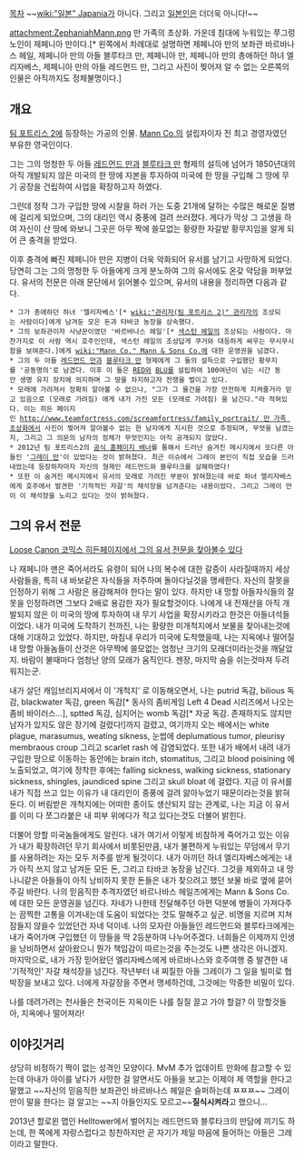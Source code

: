 {{{+1 '''Zepheniah Mann''' }}}
[[목차]]
~~[[wiki:"일본" Japania]]가 아니다. 그리고 [[일본인]]은 더더욱 아니다!~~

attachment:ZephaniahMann.png
만 가족의 초상화. 가운데 침대에 누워있는 쭈그렁 노인이 제페니아 만이다.[* 왼쪽에서 차례대로 설명하면 제페니아 만의 보좌관 바르바나스 헤일, 제페니아 만의 아들 블루타크 만, 제페니아 만, 제페니아 만의 총애하던 하녀 엘리자베스, 제페니아 만의 아들 레드먼드 만, 그리고 사진이 찢어져 알 수 없는 오른쪽의 인물은 아직까지도 정체불명이다.]
== 개요 ==

[[팀 포트리스 2]]에 등장하는 가공의 인물. [[Mann Co.]]의 설립자이자 전 최고 경영자였던 부유한 영국인이다. 

그는 그의 멍청한 두 아들 [[레드먼드 만]]과 [[블루타크 만]] 형제의 설득에 넘어가 1850년대의 아직 개발되지 않은 미국의 한 땅에 자본을 투자하여 미국에 한 땅을 구입해 그 땅에 무기 공장을 건립하여 사업을 확장하고자 하였다.

그런데 정작 그가 구입한 땅에 시찰을 하러 가는 도중 21개에 달하는 수많은 해로운 질병에 걸리게 되었으며, 그의 대리인 역시 중풍에 걸려 쓰러졌다. 게다가 막상 그 고생을 하여 자신이 산 땅에 와보니 그곳은 아무 짝에 쓸모없는 황량한 자갈밭 황무지임을 알게 되어 큰 충격을 받았다.

이후 충격에 빠진 제페니아 만은 지병이 더욱 악화되어 유서를 남기고 사망하게 되었다. 당연히 그는 그의 멍청한 두 아들에게 크게 분노하여 그의 유서에도 온갖 악담을 퍼부었다. 유서의 전문은 아래 문단에서 읽어볼수 있으며, 유서의 내용을 정리하면 다음과 같다.
 * 그가 총애하던 하녀 '엘리자베스'[* [[wiki:"관리자(팀 포트리스 2)" 관리자]]의 조상되는 사람이다]에게 남겨둔 모은 돈과 타바코 농장을 상속했다.
 * 그의 보좌관이자 사냥꾼이였던 '바르바나스 헤일'[* [[색스턴 헤일]]의 조상되는 사람이다. 마찬가지로 이 사람 역시 호주인인데, 색스턴 헤일의 조상답게 쿠거와 대등하게 싸우는 무시무시함을 보여준다.]에게 [[wiki:"Mann Co." Mann & Sons Co.]]에 대한 운영권을 넘겼다.
 * 그의 두 아들 [[레드먼드 만]]과 [[블루타크 만]] 형제에게 그 둘의 설득으로 구입했던 황무지를 '공동명의'로 남겼다. 이후 이 둘은 [[RED]]와 [[BLU]]를 설립하여 100여년이 넘는 시간 동안 생명 유지 장치에 의지하며 그 땅을 차지하고자 전쟁을 벌이고 있다.
 * 모래에 가려져서 정확히 알아볼 수 없으나, "그가 그 물건을 가장 안전하게 지켜줄거라 믿고 있음으로 (모래로 가려짐) 에게 내가 가진 모든 (모래로 가려짐) 을 남긴다."라 적혀있다. 이는 히든 페이지인 [[http://www.teamfortress.com/screamfortress/family_portrait/ 만 가족 초상화]]에서 사진이 찢어져 알아볼수 없는 한 남자에게 지시한 것으로 추정되며, 무엇을 남겼는지, 그리고 그 의문의 남자의 정체가 무엇인지는 아직 공개되지 않았다.
 * 2012년 팀 포트리스2의 [http://bbs2.ruliweb.daum.net/gaia/do/ruliweb/default/pc/33/read?articleId=853441&bbsId=G003&itemId=7&pageIndex=1 공식 홈페이지 배너]를 통해서 드러난 숨겨진 메시지에서 또다른 아들인 '[[그레이 만]]'이 있었다는 것이 밝혀졌다. 최근 이슈에서 그레이 본인이 직접 모습을 드러내었는데 등장하자마자 자신의 형제인 레드먼드와 블루타크를 살해하였다!
 * 또한 이 숨겨진 메시지에서 유서의 모래로 가려진 부분이 밝혀졌는데 바로 하녀 엘리자베스에게 호주에서 발견한 '기적적인 자갈'의 채석장을 넘겨준다는 내용이었다. 그리고 그레이 만이 이 채석장을 노리고 있다는 것이 밝혀졌다. 

== 그의 유서 전문 ==
[http://www.teamfortress.com/pumpkinpatch/the_last_will_and_testament_of_Zepheniah_Mann/ Loose Canon 코믹스 히든페이지에서 그의 유서 전문을 찾아볼수 있다]

나 재페니아 맨은 죽어서라도 유령이 되어 나의 복수에 대한 갈증이 사라질때까지 세상 사람들을, 특히 내 바보같은 자식들을 저주하며 돌아다닐것을 맹세한다. 자신의 잘못을 인정하기 위해 그 사람은 용감해져야 한다는 말이 있다. 하지만 내 망할 아들자식들의 잘못을 인정하려면 그보다 2배로 용감한 자가 필요할것이다. 나에게 내 전재산을 아직 개발되지 않은 이 미국의 땅에 투자하여 내 무기 사업을 확장시키라고 한것은 아들녀석들이었다. 내가 미국에 도착하기 전까진, 나는 황량한 미개척지에서 보물을 찾아내는것에 대해 기대하고 있었다. 하지만, 마침내 우리가 미국에 도착했을때, 나는 지옥에나 떨어질 내 망할 아들놈들이 산것은 아무짝에 쓸모없는 엄청난 크기의 모래더미라는것을 깨달았지. 바람이 불때마다 엄청난 양의 모래가 움직인다. 젠장, 마지막 숨을 쉬는것마져 두려워지는군.
 
내가 살던 캐임브리지셔에서 이 '개척지' 로 이동해오면서, 나는 putrid 독감, bilious 독감, blackwater 독감, green 독감[* 동사의 좀비게임 Left 4 Dead 시리즈에서 나오는 좀비 바이러스...], sptted 독감, 심지어는 womb 독감[* 자궁 독감. 존재하지도 않지만 남자가 있지도 않은 장기에 걸렸다!]까지 걸렸고, 여기까지 오는 배에서는 white plague, marasumus, weating sikness, 눈썹에 deplumatious tumor, pleurisy membraous croup 그리고 scarlet rash 에 감염되었다. 또한 내가 배에서 내려 내가 구입한 땅으로 이동하는 동안에는 brain itch, stomatitus, 그리고 blood poisining 에 노출되었고, 여기에 정착한 후에는 falling sickness, walking sickness, stationary sickness, shingles, jaundiced spine 그리고 skull bloat 에 걸렸다. 지금 이 유서를 내가 직접 쓰고 있는 이유가 내 대리인이 중풍에 걸려 앓아누었기 때문이라는것을 밝혀둔다. 이 버림받은 개척지에는 어떠한 종이도 생산되지 않는 관계로, 나는 지금 이 유서를 이미 다 쪼그라붙은 내 피부 위에다가 적고 있다는것도 더불어 밝힌다.
 
더불어 망할 미국놈들에게도 알린다. 내가 여기서 이렇게 비참하게 죽어가고 있는 이유가 내가 확장하려던 무기 회사에서 비롯된만큼, 내가 불편하게 누워있는 무덤에서 무기를 사용하려는 자는 모두 저주를 받게 될것이다. 내가 아끼던 하녀 엘리자베스에게는 내가 아직 쓰지 않고 남겨둔 모든 돈, 그리고 타바코 농장을 남긴다. 그것을 제외하고 내 망나니같은 아들들이 아직 낭비하지 못한 돈들은 내가 찾으려고 했던 보물 바로 옆에 묻어주길 바란다. 나의 믿음직한 추격자였던 바르나바스 헤일즈에게는 Mann & Sons Co. 에 대한 모든 운영권을 넘긴다. 자네가 나한테 전달해주던 아편 덕분에 병들이 가져다주는 끔찍한 고통을 이겨내는데 도움이 되었다는 것도 말해주고 싶군. 비명을 지르며 지쳐 잠들지 않을수 있었던건 자네 덕이네. 나의 모자란 아들들인 레드먼드와 블루타크에게는 내가 죽어가며 구입했던 이 땅들을 딱 2등분하여 나누어주겠다. 너희들은 이제까지 인생을 낭비하면서 살아왔으니 뭔가 책임감이 따르는것을 주는것도 나쁜 생각은 아니겠지. 마지막으로, 내가 가장 믿어왔던 엘리자베스에게 바르바나스와 호주여행 중 발견한 내 '기적적인' 자갈 채석장을 넘긴다. 작년부터 내 찌질한 아들 그레이가 그 일을 빌미로 협박장을 보내고 있다. 너에게 자갈장을 주면서 맹세하건데, 그것에는 막중한 비밀이 있다.

나를 데려가려는 천사들은 천국이든 지옥이든 나를 질질 끌고 가야 할걸? 이 망할것들아, 지옥에나 떨어져라!

== 이야깃거리 ==
상당히 비정하기 짝이 없는 성격인 모양이다. MvM 추가 업데이트 만화에 참고할 수 있는데 아내가 아이를 낳다가 사망한 걸 알면서도 아들을 보고는 이제야 제 역할을 한다고 말했고 ~~자신의 믿음직한 보좌관인 바르바나스 헤일은 슬퍼하는데 ㅉㅉㅉ~~ 그레이 만이 말을 한다는 걸 알고는 ~~지 아들인지도 모르고~~'''질식시켜라'''고 했으니...

2013년 할로윈 맵인 Helltower에서 벌어지는 레드먼드와 블루타크의 만담에 끼기도 하는데, 한 쪽에게 자랑스럽다고 칭찬하지만 곧 자기가 제일 마음에 들어하는 아들은 그레이라고 말한다.

